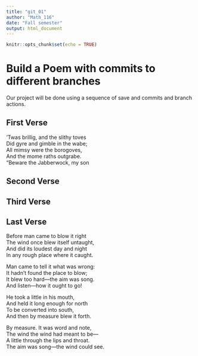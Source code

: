 ---
title: "git_01"
author: "Math_116"
date: "Fall semester"
output: html_document
---

```{r setup, include=FALSE}
knitr::opts_chunk$set(echo = TRUE)
```
# Build a Poem with commits to different branches
Our project will be done using a sequence of save and commits and branch actions.
<!-- Do not modify or change any text in "!--" bracketed areas such as this --- these are instructions to
you, if you change any of this the git program will notice it and compromise your git merging strategy !-->

## First Verse 
<!--Put the first five lines of a poem by Lewis Carrol in this section!-->

‘Twas brillig, and the slithy toves  
Did gyre and gimble in the wabe;  
All mimsy were the borogoves,  
And the mome raths outgrabe.  
“Beware the Jabberwock, my son  

## Second Verse
<!--Put the first five lines of a poem by Robert Frost here!-->

## Third Verse
<!--Put the first two verses of The Walrus and the Carpenter here!-->

## Last Verse
<!--Put a short poem of your choice 8-20 lines,here!-->

Before man came to blow it right  
The wind once blew itself untaught,  
And did its loudest day and night  
In any rough place where it caught.  

 Man came to tell it what was wrong:  
It hadn’t found the place to blow;  
It blew too hard—the aim was song.  
And listen—how it ought to go!  

He took a little in his mouth,  
And held it long enough for north  
To be converted into south,  
And then by measure blew it forth.  

 By measure. It was word and note,  
The wind the wind had meant to be—  
A little through the lips and throat.  
The aim was song—the wind could see.  
     